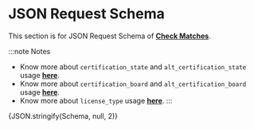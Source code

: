 

# JSON Request Schema 
This section is for JSON Request Schema of [**Check Matches**](./create-employees.md).

:::note Notes
- Know more about `certification_state` and `alt_certification_state` usage **[here](./certification-states.mdx)**.
- Know more about `certification_board` and `alt_certification_board` usage **[here](./certification-board-registries.mdx)**.
- Know more about `license_type` usage **[here](./license-types.mdx)**.
:::

<Tabs>
  <TabItem value="viewer" label="Viewer" default>
    <JSONSchemaViewer schema={ Schema } />
  </TabItem>
  <TabItem value="schema" label="Schema">
    <CodeBlock language="schema">{JSON.stringify(Schema, null, 2)}</CodeBlock>
  </TabItem>
</Tabs>
